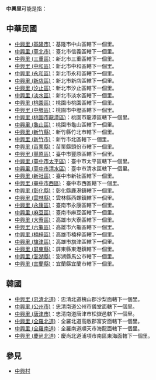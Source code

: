 '''中興里'''可能是指：
==中華民國==
*[[中興里_(基隆市)|中興里 (基隆市)]]：基隆市中山區轄下一個里。
*[[中興里_(臺北市)|中興里 (臺北市)]]：臺北市信義區轄下一個里。
*[[中興里_(三重區)|中興里 (三重區)]]：新北市三重區轄下一個里。
*[[中興里_(中和區)|中興里 (中和區)]]：新北市中和區轄下一個里。
*[[中興里_(永和區)|中興里 (永和區)]]：新北市永和區轄下一個里。
*[[中興里_(新店區)|中興里 (新店區)]]：新北市新店區轄下一個里。
*[[中興里_(汐止區)|中興里 (汐止區)]]：新北市汐止區轄下一個里。
*[[中興里_(淡水區)|中興里 (淡水區)]]：新北市淡水區轄下一個里。
*[[中興里_(桃園區)|中興里 (桃園區)]]：桃園市桃園區轄下一個里。
*[[中興里_(中壢區)|中興里 (中壢區)]]：桃園市中壢區轄下一個里。
*[[中興里_(桃園市龍潭區)|中興里 (桃園市龍潭區)]]：桃園市龍潭區轄下一個里。
*[[中興里_(龜山區)|中興里 (龜山區)]]：桃園市龜山區轄下一個里。
*[[中興里_(新竹縣)|中興里 (新竹縣)]]：新竹縣竹北市轄下一個里。
*[[中興里_(新竹市)|中興里 (新竹市)]]：新竹市北區轄下一個里。
*[[中興里_(苗栗縣)|中興里 (苗栗縣)]]：苗栗縣頭份市轄下一個里。
*[[中興里_(豐原區)|中興里 (豐原區)]]：臺中市豐原區轄下一個里。
*[[中興里_(臺中市太平區)|中興里 (臺中市太平區)]]：臺中市太平區轄下一個里。
*[[中興里_(臺中市清水區)|中興里 (臺中市清水區)]]：臺中市清水區轄下一個里。
*[[中興里_(新社區)|中興里 (新社區)]]：臺中市新社區轄下一個里。
*[[中興里_(臺中市西區)|中興里 (臺中市西區)]]：臺中市西區轄下一個里。
*[[中興里_(彰化縣)|中興里 (彰化縣)]]：彰化縣鹿港鎮轄下一個里。
*[[中興里_(雲林縣)|中興里 (雲林縣)]]：雲林縣西螺鎮轄下一個里。
*[[中興里_(永康區)|中興里 (永康區)]]：臺南市永康區轄下一個里。
*[[中興里_(麻豆區)|中興里 (麻豆區)]]：臺南市麻豆區轄下一個里。
*[[中興里_(大寮區)|中興里 (大寮區)]]：高雄市大寮區轄下一個里。
*[[中興里_(六龜區)|中興里 (六龜區)]]：高雄市六龜區轄下一個里。
*[[中興里_(楠梓區)|中興里 (楠梓區)]]：高雄市楠梓區轄下一個里。
*[[中興里_(旗津區)|中興里 (旗津區)]]：高雄市旗津區轄下一個里。
*[[中興里_(屏東縣)|中興里 (屏東縣)]]：屏東縣東港鎮轄下一個里。
*[[中興里_(澎湖縣)|中興里 (澎湖縣)]]：澎湖縣馬公市轄下一個里。
*[[中興里_(宜蘭縣)|中興里 (宜蘭縣)]]：宜蘭縣宜蘭市轄下一個里。

==韓國==
*[[中興里_(忠清北道)|中興里 (忠清北道)]]：忠清北道槐山郡沙梨面轄下一個里。
*[[中興里_(公州市)|中興里 (公州市)]]：忠清南道公州市儀堂面轄下一個里。
*[[中興里_(唐津市)|中興里 (唐津市)]]：忠清南道唐津市松嶽邑轄下一個里。
*[[中興里_(全羅北道)|中興里 (全羅北道)]]：全羅北道高敞郡富安面轄下一個里。
*[[中興里_(全羅南道)|中興里 (全羅南道)]]：全羅南道順天市海龍面轄下一個里。
*[[中興里_(慶尚北道)|中興里 (慶尚北道)]]：慶尚北道浦項市南區東海面轄下一個里。

==參見==
*[[中興村|中興村]]

{{Disambiguation|Zhongxing|cat=三字亚洲地名消歧义}}